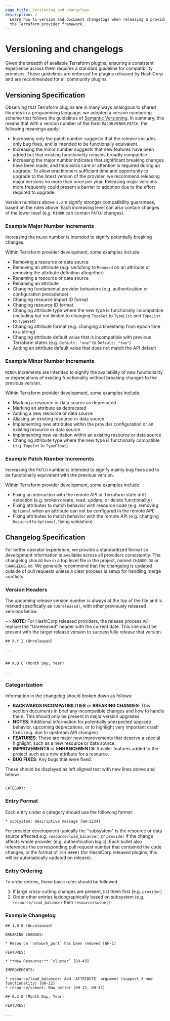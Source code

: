 ```yaml
---
page_title: Versioning and changelogs
description: >-
  Learn how to version and document changelogs when releasing a provider with
  the Terraform provider framework.
---
```


# Versioning and changelogs

Given the breadth of available Terraform plugins, ensuring a consistent experience across them requires a standard guideline for compatibility promises. These guidelines are enforced for plugins released by HashiCorp and are recommended for all community plugins.

## Versioning Specification

Observing that Terraform plugins are in many ways analogous to shared libraries in a programming language, we adopted a version numbering scheme that follows the guidelines of [Semantic Versioning](http://semver.org/). In summary, this means that with a version number of the form `MAJOR`.`MINOR`.`PATCH`, the following meanings apply:

- Increasing only the patch number suggests that the release includes only bug fixes, and is intended to be functionally equivalent.
- Increasing the minor number suggests that new features have been added but that existing functionality remains broadly compatible.
- Increasing the major number indicates that significant breaking changes have been made, and thus extra care or attention is required during an upgrade. To allow practitioners sufficient time and opportunity to upgrade to the latest version of the provider, we recommend releasing major versions no more than once per year. Releasing major versions more frequently could present a barrier to adoption due to the effort required to upgrade.

Version numbers above `1.0.0` signify stronger compatibility guarantees, based on the rules above. Each increasing level can also contain changes of the lower level (e.g. `MINOR` can contain `PATCH` changes).

### Example Major Number Increments

Increasing the `MAJOR` number is intended to signify potentially breaking changes.

Within Terraform provider development, some examples include:

- Removing a resource or data source
- Removing an attribute (e.g. switching to `Removed` on an attribute or removing the attribute definition altogether)
- Renaming a resource or data source
- Renaming an attribute
- Changing fundamental provider behaviors (e.g. authentication or configuration precedence)
- Changing resource import ID format
- Changing resource ID format
- Changing attribute type where the new type is functionally incompatible (including but not limited to changing `TypeSet` to `TypeList` and `TypeList` to `TypeSet`)
- Changing attribute format (e.g. changing a timestamp from epoch time to a string)
- Changing attribute default value that is incompatible with previous Terraform states (e.g. `Default: "one"` to `Default: "two"`)
- Adding an attribute default value that does not match the API default

### Example Minor Number Increments

`MINOR` increments are intended to signify the availability of new functionality or deprecations of existing functionality without breaking changes to the previous version.

Within Terraform provider development, some examples include:

- Marking a resource or data source as deprecated
- Marking an attribute as deprecated
- Adding a new resource or data source
- Aliasing an existing resource or data source
- Implementing new attributes within the provider configuration or an existing resource or data source
- Implementing new validation within an existing resource or data source
- Changing attribute type where the new type is functionally compatible (e.g. `TypeInt` to `TypeFloat`)

### Example Patch Number Increments

Increasing the `PATCH` number is intended to signify mainly bug fixes and to be functionally equivalent with the previous version.

Within Terraform provider development, some examples include:

- Fixing an interaction with the remote API or Terraform state drift detection (e.g. broken create, read, update, or delete functionality)
- Fixing attributes to match behavior with resource code (e.g. removing `Optional` when an attribute can not be configured in the remote API)
- Fixing attributes to match behavior with the remote API (e.g. changing `Required` to `Optional`, fixing validation)

## Changelog Specification

For better operator experience, we provide a standardized format so development information is available across all providers consistently. The changelog should live in a top level file in the project, named `CHANGELOG` or `CHANGELOG.md`. We generally recommend that the changelog is updated outside of pull requests unless a clear process is setup for handling merge conflicts.

### Version Headers

The upcoming release version number is always at the top of the file and is marked specifically as `(Unreleased)`, with other previously released versions below.

~> **NOTE:** For HashiCorp released providers, the release process will replace the "Unreleased" header with the current date. This line must be present with the target release version to successfully release that version.

```text
## X.Y.Z (Unreleased)

...


## A.B.C (Month Day, Year)

...
```

### Categorization

Information in the changelog should broken down as follows:

- **BACKWARDS INCOMPATIBILITIES** or **BREAKING CHANGES**: This section documents in brief any incompatible changes and how to handle them. This should only be present in major version upgrades.
- **NOTES**: Additional information for potentially unexpected upgrade behavior, upcoming deprecations, or to highlight very important crash fixes (e.g. due to upstream API changes)
- **FEATURES**: These are major new improvements that deserve a special highlight, such as a new resource or data source.
- **IMPROVEMENTS** or **ENHANCEMENTS**: Smaller features added to the project such as a new attribute for a resource.
- **BUG FIXES**: Any bugs that were fixed.

These should be displayed as left aligned text with new lines above and below:

```text

CATEGORY:

```

### Entry Format

Each entry under a category should use the following format:

```text
* subsystem: Descriptive message [GH-1234]
```

For provider development typically the "subsystem" is the resource or data source affected e.g. `resource/load_balancer`, or `provider` if the change affects whole provider (e.g. authentication logic). Each bullet also references the corresponding pull request number that contained the code changes, in the format of `[GH-####]` (for HashiCorp released plugins, this will be automatically updated on release).

### Entry Ordering

To order entries, these basic rules should be followed:

1. If large cross-cutting changes are present, list them first (e.g. `provider`)
1. Order other entries lexicographically based on subsystem (e.g. `resource/load_balancer` then `resource/subnet`)

### Example Changelog

```text
## 1.0.0 (Unreleased)

BREAKING CHANGES:

* Resource `network_port` has been removed [GH-1]

FEATURES:

* **New Resource:** `cluster` [GH-43]

IMPROVEMENTS:

* resource/load_balancer: Add `ATTRIBUTE` argument (support X new functionality) [GH-12]
* resource/subnet: Now better [GH-22, GH-32]

## 0.2.0 (Month Day, Year)

FEATURES:

...
```

